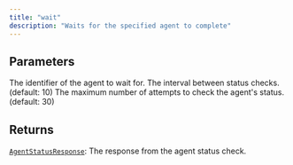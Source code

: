 ```yaml
---
title: "wait"
description: "Waits for the specified agent to complete"
---
```






## Parameters

<ParamField path="agent_id" type="str">
  The identifier of the agent to wait for.
</ParamField>

<ParamField path="polling_interval_seconds" type="int">
  The interval between status checks. (default: 10)
</ParamField>

<ParamField path="max_attempts" type="int">
  The maximum number of attempts to check the agent's status.  (default: 30)
</ParamField>

## Returns

[`AgentStatusResponse`](../misc/agentstatusresponse): The response from the agent status check.
